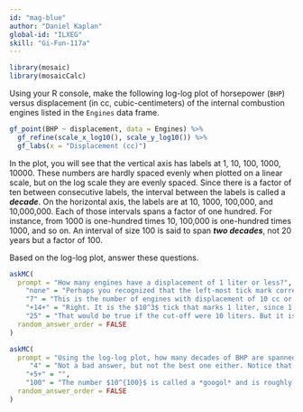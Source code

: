 ```yaml
---
id: "mag-blue"
author: "Daniel Kaplan"
global-id: "ILXEG"
skill: "Gi-Fun-117a"
---
```


```r

library(mosaic)
library(mosaicCalc)
```

Using your R console, make the following log-log plot of horsepower (`BHP`) versus displacement (in cc, cubic-centimeters) of the internal combustion engines listed in the `Engines` data frame. 

```r
gf_point(BHP ~ displacement, data = Engines) %>%
  gf_refine(scale_x_log10(), scale_y_log10()) %>%
  gf_labs(x = "Displacement (cc)")
```

In the plot, you will see that the vertical axis has labels at 1, 10, 100, 1000, 10000. These numbers are hardly spaced evenly when plotted on a linear scale, but on the log scale they are evenly spaced. Since there is a factor of ten between consecutive labels, the interval between the labels is called a ***decade***. On the horizontal axis, the labels are at 10, 1000, 100,000, and 10,000,000. Each of those intervals spans a factor of one hundred. For instance, from 1000 is one-hundred times 10, 100,000 is one-hundred times 1000, and so on. An interval of size 100 is said to span ***two decades***, not 20 years but a factor of 100.

Based on the log-log plot, answer these questions.

```r
askMC(
  prompt = "How many engines have a displacement of 1 liter or less?",
    "none" = "Perhaps you recognized that the left-most tick mark corresponds to a value of 1, and that no data points are 1 or smaller. But one liter corresponds to 1000 cc.",
    "7" = "This is the number of engines with displacement of 10 cc or smaller. But one liter corresponds to 1000 cc.",
    "+14+" = "Right. It is the $10^3$ tick that marks 1 liter, since 1 liter is 1000 cc.",
    "25" = "That would be true if the cut-off were 10 liters. But it is not.",
  random_answer_order = FALSE
)
```

```r
askMC(
  prompt = "Using the log-log plot, how many decades of BHP are spanned by the data?",
     "4" = "Not a bad answer, but not the best one either. Notice that the smallest engine is about half a decade below 1 BPM, and the largest is  about half a decade above 10,000 BPH",
    "+5+" = "",
    "100" = "The number $10^{100}$ is called a *googol* and is roughly how many particles (including photons, neutrinos, etc.)  are in the universe. Imagine,  quite contrary to fact, that 1 BHP could be generated by burning one molecule of fuel per second. Then as many fuel molecules as there are particles in the universe would have  to  be burned each second to power an engine at the high end of a span of 100 decades.",
  random_answer_order = FALSE
)
```


